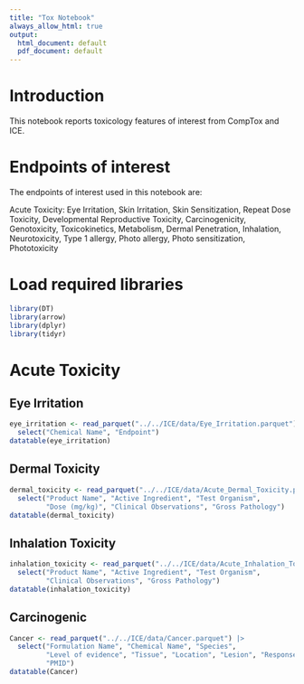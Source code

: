 ```yaml
---
title: "Tox Notebook"
always_allow_html: true
output:
  html_document: default
  pdf_document: default
---
```


# Introduction 

This notebook reports toxicology features of interest from CompTox and ICE.

# Endpoints of interest

The endpoints of interest used in this notebook are:

Acute Toxicity: Eye Irritation, Skin Irritation, Skin Sensitization, Repeat Dose Toxicity, Developmental Reproductive Toxicity, Carcinogenicity, Genotoxicity, Toxicokinetics, Metabolism, Dermal Penetration, Inhalation, Neurotoxicity, Type 1 allergy, Photo allergy, Photo sensitization, Phototoxicity

# Load required libraries
```r
library(DT)
library(arrow)
library(dplyr)
library(tidyr)
```

# Acute Toxicity

## Eye Irritation
```r
eye_irritation <- read_parquet("../../ICE/data/Eye_Irritation.parquet") |> 
  select("Chemical Name", "Endpoint")
datatable(eye_irritation)
```

## Dermal Toxicity
```r
dermal_toxicity <- read_parquet("../../ICE/data/Acute_Dermal_Toxicity.parquet") |> 
  select("Product Name", "Active Ingredient", "Test Organism", 
         "Dose (mg/kg)", "Clinical Observations", "Gross Pathology")
datatable(dermal_toxicity)
```

## Inhalation Toxicity 
```r
inhalation_toxicity <- read_parquet("../../ICE/data/Acute_Inhalation_Toxicity.parquet") |> 
  select("Product Name", "Active Ingredient", "Test Organism", 
         "Clinical Observations", "Gross Pathology")
datatable(inhalation_toxicity)
```

## Carcinogenic 
```r
Cancer <- read_parquet("../../ICE/data/Cancer.parquet") |> 
  select("Formulation Name", "Chemical Name", "Species", 
         "Level of evidence", "Tissue", "Location", "Lesion", "Response", 
         "PMID")
datatable(Cancer)
```

